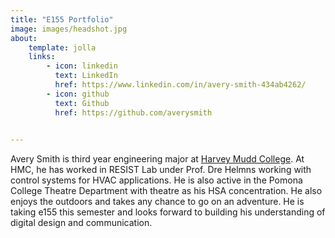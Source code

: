```yaml
---
title: "E155 Portfolio"
image: images/headshot.jpg
about:
    template: jolla
    links:
        - icon: linkedin
          text: LinkedIn
          href: https://www.linkedin.com/in/avery-smith-434ab4262/
        - icon: github
          text: Github
          href: https://github.com/averysmith

    
---
```


Avery Smith is third year engineering major at [Harvey Mudd College](https://hmc.edu). At HMC, he has worked in RESIST Lab under Prof. Dre Helmns working with control systems for HVAC applications. He is also active in the Pomona College Theatre Department with theatre as his HSA concentration. He also enjoys the outdoors and takes any chance to go on an adventure. He is taking e155 this semester and looks forward to building his understanding of digital design and communication.
